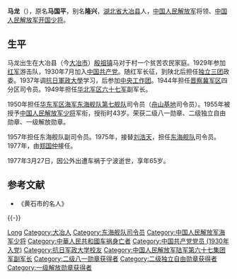 {{Otheruses|马龙|other=同名或類似名的其它條目描述}}
'''马龙'''（{{bd|1912年||1977年|catIdx=}}），原名'''马国平'''，别名'''隆兴'''，[[湖北省|湖北省]][[大冶县|大冶县]]人，[[中国人民解放军|中国人民解放军]]将领、[[中国人民解放军开国少将|中国人民解放军开国少将]]。

== 生平 ==
马龙出生在大冶县（今[[大冶市|大冶市]]）[[殷祖镇|殷祖镇]]马对于村一个贫苦农民家庭。1929年参加[[红军|红军]]游击队，1930年7月加入[[中国共产党|中国共产党]]。随红军长征，到陕北后担任[[独立三团|独立三团]]政委。1937年调[[抗日軍政大學|抗日軍政大學]]学习，后参加[[中央工作团|中央工作团]]。1944年担任[[晋察冀军区|晋察冀军区]]四分区司令员。1949年担任[[华北军区|华北军区]][[六十七军|六十七军]]副军长。

1950年担任[[华东军区|华东军区]][[海军东海舰队|海军东海舰队]][[第七舰队|第七舰队]]司令员（[[舟山基地|舟山基地]]司令员）。1955年被授予[[中国人民解放军少将|中国人民解放军少将]]军衔，授衔时43岁。荣获二级八一勋章、二级独立自由勋章、一级解放勋章。

1957年担任东海舰队副司令员。1975年，接替[[刘浩天|刘浩天]]，担任[[东海舰队|东海舰队]]司令员。1977年，由[[郑国仲|郑国仲]]接任。

1977年3月27日，因公外出遭车祸于宁波逝世，享年65岁。

== 参考文献 ==
{{Reflist}}
*《黄石市的名人》

{{-}}
{{start box}}
{{s-mil}}
{{succession box|[[刘浩天|刘浩天]]|[[郑国仲|郑国仲]]|[[中国人民解放军|中国人民解放军]][[东海舰队|东海舰队]][[司令员|司令员]]|1975年8月－1977年3月}}
{{end box}}
{{中国军事人物小作品}}

{{Authority control}}
{{DEFAULTSORT:Ma马}}
[[Category:马姓|Long]]
[[Category:大冶人|Category:大冶人]]
[[Category:东海舰队司令员|Category:东海舰队司令员]]
[[Category:中国人民解放军海军少将|Category:中国人民解放军海军少将]]
[[Category:中華人民共和國车祸身亡者|Category:中華人民共和國车祸身亡者]]
[[Category:中国共产党党员_(1930年入党)|Category:中国共产党党员 (1930年入党)]]
[[Category:抗日军政大学校友|Category:抗日军政大学校友]]
[[Category:中国人民解放军陆军第六十七集团军副军长|Category:中国人民解放军陆军第六十七集团军副军长]]
[[Category:二级八一勋章获得者|Category:二级八一勋章获得者]]
[[Category:二级独立自由勋章获得者|Category:二级独立自由勋章获得者]]
[[Category:一级解放勋章获得者|Category:一级解放勋章获得者]]